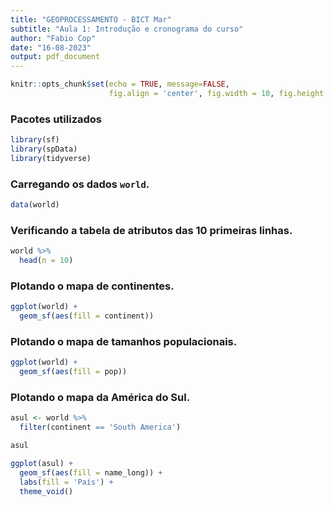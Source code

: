 ```yaml
---
title: "GEOPROCESSAMENTO - BICT Mar"
subtitle: "Aula 1: Introdução e cronograma do curso"
author: "Fabio Cop"
date: "16-08-2023"
output: pdf_document
---
```


```r
knitr::opts_chunk$set(echo = TRUE, message=FALSE,
                      fig.align = 'center', fig.width = 10, fig.height = 5)
```

### Pacotes utilizados
```r
library(sf)
library(spData)
library(tidyverse)
```

### Carregando os dados `world`.
```r
data(world)
```

### Verificando a tabela de atributos das 10 primeiras linhas.
```r
world %>% 
  head(n = 10)
```

### Plotando o mapa de continentes.
```r
ggplot(world) +
  geom_sf(aes(fill = continent))
```

### Plotando o mapa de tamanhos populacionais.
```r
ggplot(world) +
  geom_sf(aes(fill = pop))
```

### Plotando o mapa da América do Sul.
```r
asul <- world %>%  
  filter(continent == 'South America')

asul
```


```r
ggplot(asul) +
  geom_sf(aes(fill = name_long)) +
  labs(fill = 'País') +
  theme_void()
```
